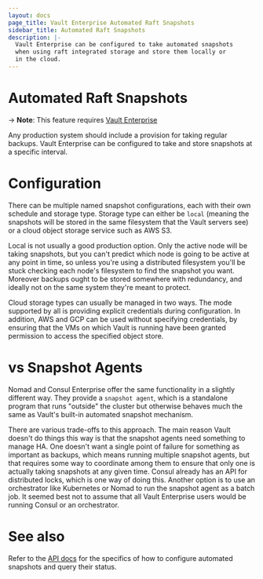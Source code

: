 ```yaml
---
layout: docs
page_title: Vault Enterprise Automated Raft Snapshots
sidebar_title: Automated Raft Snapshots
description: |-
  Vault Enterprise can be configured to take automated snapshots
  when using raft integrated storage and store them locally or
  in the cloud.
---
```


# Automated Raft Snapshots

-> **Note**: This feature requires [Vault Enterprise](https://www.hashicorp.com/products/vault/)

Any production system should include a provision for taking regular backups.
Vault Enterprise can be configured to take and store snapshots at a specific
interval.

# Configuration

There can be multiple named snapshot configurations, each with their own schedule
and storage type.  Storage type can either be `local` (meaning the snapshots will
be stored in the same filesystem that the Vault servers see) or a cloud object
storage service such as AWS S3.

Local is not usually a good production option.  Only the active node will be
taking snapshots, but you can't predict which node is going to be active at
any point in time, so unless you're using a distributed filesystem you'll
be stuck checking each node's filesystem to find the snapshot you want.  Moreover
backups ought to be stored somewhere with redundancy, and ideally not on the
same system they're meant to protect.

Cloud storage types can usually be managed in two ways.  The mode supported by
all is providing explicit credentials during configuration.  In addition, AWS
and GCP can be used without specifying credentials, by ensuring that the VMs on
which Vault is running have been granted permission to access the specified
object store.

# vs Snapshot Agents

Nomad and Consul Enterprise offer the same functionality in a slightly different way.
They provide a `snapshot agent`, which is a standalone program that runs
"outside" the cluster but otherwise behaves much the same as Vault's built-in
automated snapshot mechanism.

There are various trade-offs to this approach.  The main reason Vault doesn't
do things this way is that the snapshot agents need something to manage HA.
One doesn't want a single point of failure for something as important
as backups, which means running multiple snapshot agents, but that requires some
way to coordinate among them to ensure that only one is actually taking snapshots
at any given time.  Consul already has an API for distributed locks, which is
one way of doing this.  Another option is to use an orchestrator like Kubernetes
or Nomad to run the snapshot agent as a batch job.  It seemed best not to assume
that all Vault Enterprise users would be running Consul or an orchestrator.

# See also

Refer to the [API docs](/api/sys/storage/raftautosnapshots) for the specifics
of how to configure automated snapshots and query their status.

